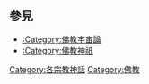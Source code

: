 == 參見 ==
*[[:Category:佛教宇宙論|:Category:佛教宇宙論]]
*[[:Category:佛教神祇|:Category:佛教神祇]]

[[Category:各宗教神話|Category:各宗教神話]]
[[Category:佛教|Category:佛教]]